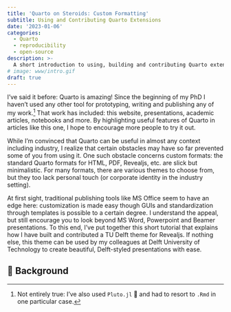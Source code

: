 ```yaml
---
title: 'Quarto on Steroids: Custom Formatting'
subtitle: Using and Contributing Quarto Extensions
date: '2023-01-06'
categories:
  - Quarto
  - reproducibility
  - open-source
description: >-
  A short introduction to using, building and contributing Quarto extensions. 
# image: www/intro.gif
draft: true
---
```


I've said it before: Quarto is amazing! Since the beginning of my PhD I haven't used any other tool for prototyping, writing and publishing any of my work.^[Not entirely true: I've also used `Pluto.jl` 🎈 and had to resort to `.Rmd` in one particular case.] That work has included: this website, presentations, academic articles, notebooks and more. By highlighting useful features of Quarto in articles like this one, I hope to encourage more people to try it out. 

While I'm convinced that Quarto can be useful in almost any context including industry, I realize that certain obstacles may have so far prevented some of you from using it. One such obstacle concerns custom formats: the standard Quarto formats for HTML, PDF, Revealjs, etc. are slick but minimalistic. For many formats, there are various themes to choose from, but they too lack personal touch (or corporate identity in the industry setting). 

At first sight, traditional publishing tools like MS Office seem to have an edge here: customization is made easy though GUIs and standardization through templates is possible to a certain degree. I understand the appeal, but still encourage you to look beyond MS Word, Powerpoint and Beamer presentations. To this end, I've put together this short tutorial that explains how I have built and contributed a TU Delft theme for Revealjs. If nothing else, this theme can be used by my colleagues at Delft University of Technology to create beautiful, Delft-styled presentations with ease. 

## 📖 Background




